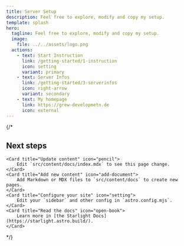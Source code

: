```yaml
---
title: Server Setup
description: Feel free to explore, modify and copy my setup.
template: splash
hero:
  tagline: Feel free to explore, modify and copy my setup.
  image:
    file: ../../assets/logo.png
  actions:
    - text: Start Instruction
      link: /getting-started/1-instruction
      icon: setting
      variant: primary
    - text: Server Infos
      link: /getting-started/3-serverinfos
      icon: right-arrow
      variant: secondary
    - text: My homepage
      link: https://grew-developmetn.de
      icon: external
---
```



{/*
## Next steps

<CardGrid stagger>

	<Card title="Update content" icon="pencil">
		Edit `src/content/docs/index.mdx` to see this page change.
	</Card>
	<Card title="Add new content" icon="add-document">
		Add Markdown or MDX files to `src/content/docs` to create new pages.
	</Card>
	<Card title="Configure your site" icon="setting">
		Edit your `sidebar` and other config in `astro.config.mjs`.
	</Card>
	<Card title="Read the docs" icon="open-book">
		Learn more in [the Starlight Docs](https://starlight.astro.build/).
	</Card>

</CardGrid>
*/}
